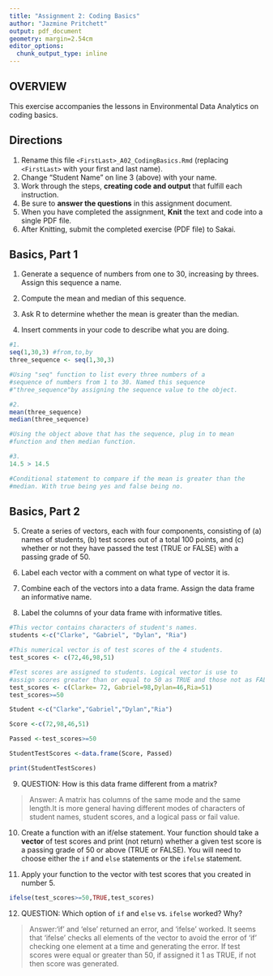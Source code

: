 ```yaml
---
title: "Assignment 2: Coding Basics"
author: "Jazmine Pritchett"
output: pdf_document
geometry: margin=2.54cm
editor_options: 
  chunk_output_type: inline
---
```


## OVERVIEW

This exercise accompanies the lessons in Environmental Data Analytics on coding basics.

## Directions

1.  Rename this file `<FirstLast>_A02_CodingBasics.Rmd` (replacing `<FirstLast>` with your first and last name).
2.  Change "Student Name" on line 3 (above) with your name.
3.  Work through the steps, **creating code and output** that fulfill each instruction.
4.  Be sure to **answer the questions** in this assignment document.
5.  When you have completed the assignment, **Knit** the text and code into a single PDF file.
6.  After Knitting, submit the completed exercise (PDF file) to Sakai.

## Basics, Part 1

1.  Generate a sequence of numbers from one to 30, increasing by threes. Assign this sequence a name.

2.  Compute the mean and median of this sequence.

3.  Ask R to determine whether the mean is greater than the median.

4.  Insert comments in your code to describe what you are doing.

```r
#1. 
seq(1,30,3) #from,to,by
three_sequence <- seq(1,30,3)

#Using "seq" function to list every three numbers of a
#sequence of numbers from 1 to 30. Named this sequence
#"three_sequence"by assigning the sequence value to the object.

#2. 
mean(three_sequence)
median(three_sequence)

#Using the object above that has the sequence, plug in to mean 
#function and then median function.

#3. 
14.5 > 14.5

#Conditional statement to compare if the mean is greater than the 
#median. With true being yes and false being no. 

```

## Basics, Part 2

5.  Create a series of vectors, each with four components, consisting of (a) names of students, (b) test scores out of a total 100 points, and (c) whether or not they have passed the test (TRUE or FALSE) with a passing grade of 50.

6.  Label each vector with a comment on what type of vector it is.

7.  Combine each of the vectors into a data frame. Assign the data frame an informative name.

8.  Label the columns of your data frame with informative titles.

```r
#This vector contains characters of student's names.
students <-c("Clarke", "Gabriel", "Dylan", "Ria")

#This numerical vector is of test scores of the 4 students. 
test_scores <- c(72,46,98,51)

#Test scores are assigned to students. Logical vector is use to
#assign scores greater than or equal to 50 as TRUE and those not as FALSE.
test_scores <- c(Clarke= 72, Gabriel=98,Dylan=46,Ria=51)
test_scores>=50

Student <-c("Clarke","Gabriel","Dylan","Ria")

Score <-c(72,98,46,51)

Passed <-test_scores>=50

StudentTestScores <-data.frame(Score, Passed)

print(StudentTestScores)
```

9.  QUESTION: How is this data frame different from a matrix?

> Answer: A matrix has columns of the same mode and the same length.It is more general having different modes of characters of student names, student scores, and a logical pass or fail value. 

10. Create a function with an if/else statement. Your function should take a **vector** of test scores and print (not return) whether a given test score is a passing grade of 50 or above (TRUE or FALSE). You will need to choose either the `if` and `else` statements or the `ifelse` statement. 

11. Apply your function to the vector with test scores that you created in number 5.

```r
ifelse(test_scores>=50,TRUE,test_scores)
```

12. QUESTION: Which option of `if` and `else` vs. `ifelse` worked? Why?

> Answer:'if' and 'else' returned an error, and 'ifelse' worked. It seems that 'ifelse' checks all elements of the vector to avoid the error of 'if' checking one element at a time and generating the error. If test scores were equal or greater than 50, if assigned it 1 as TRUE, if not then score was generated.
